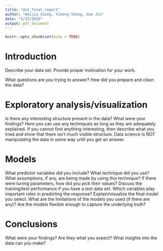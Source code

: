 ```yaml
---
title: "ds2_final_report"
author: "Weijia Xiong, Yimeng Shang, Xue Jin"
date: "5/15/2020"
output: pdf_document
---
```


```r
knitr::opts_chunk$set(echo = TRUE)
```

# Introduction

Describe your data set. Provide proper motivation for your work.

What questions are you trying to answer?
How did you prepare and clean the data?
 

# Exploratory analysis/visualization

Is there any interesting structure present in the data?
What were your findings?
Here you can use any techniques as long as they are adequately explained. If you cannot find anything interesting, then describe what you tried and show that there isn’t much visible structure. Data science is NOT manipulating the data in some way until you get an answer.

 

# Models

What predictor variables did you include?
What technique did you use? What assumptions, if any, are being made by using this technique?
If there were tuning parameters, how did you pick their values?
Discuss the training/test performance if you have a test data set.
Which variables play important roles in predicting the response?
Explain/visualize the final model you select.
What are the limitations of the models you used (if there are any)? Are the models flexible enough to capture the underlying truth?


# Conclusions

What were your findings? Are they what you expect? What insights into the data can you make?
